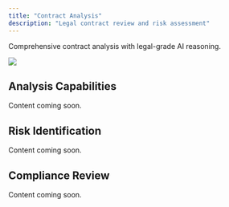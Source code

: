 ```yaml
---
title: "Contract Analysis"
description: "Legal contract review and risk assessment"
---
```


Comprehensive contract analysis with legal-grade AI reasoning.

<Frame caption="Caption Text">
  <img src="/images/screenshots/single_policy_analysis.png"/>
</Frame>

## Analysis Capabilities

Content coming soon.

## Risk Identification

Content coming soon.

## Compliance Review

Content coming soon.

